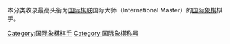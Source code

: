 本分类收录最高头衔为[[国际棋联|国际棋联]]国际大师（International Master）的[[国际象棋|国际象棋]]棋手。

[[Category:国际象棋棋手|Category:国际象棋棋手]]
[[Category:国际象棋称号|Category:国际象棋称号]]